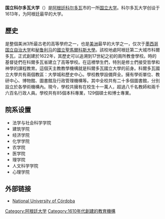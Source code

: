 {{noteTA
|1=zh-hans:科尔多瓦;zh-hant:科爾多瓦;zh-hk:哥多華;
}}
{{Infobox university
|name            = 國立科爾多瓦大學
|native_name     = Universidad Nacional de Córdoba
|image_name      = Univ nac cba logo.svg
|image_size      = 150px
|caption         = 
|motto           = ''Ut portet nomen meum coram gentibus''{{la icon}}
|mottoeng        = 
|established     = 1613年
|type            = [[公立大學|公立]]
|affiliation     =
|calendar        =
|endowment       = [[美元|USD $]]175,552,772
|debt            =
|rector          =Dr. Francisco Tamarit
|faculty         =
|staff           = 8,203
|students        = 111,329
|undergrad       = 104,218
|postgrad        = 7,111
|doctoral        =
|divinity        =
|residents       =
|other           =
|profess         =
|alumni          =
|city            = [[科爾多瓦_(阿根廷)|科爾多瓦]]
|province        = [[科爾多瓦省_(阿根廷)|科爾多瓦省]]
|country         = [[阿根廷|阿根廷]]
|address         = 
|telephone       = +54 (351) 433-4081 / 82
|campus          = 市區面積110公頃，另外有380公頃的自然保護區
|affiliations    =
|nobel_laureates =
|website         = [http://www.unc.edu.ar unc.edu.ar]
|publictransit   =
|footnotes       =
}}

'''国立科尔多瓦大学'''（{{lang-es|Universidad Nacional de Córdoba}}）是[[阿根廷|阿根廷]][[科爾多瓦_(阿根廷)|科尔多瓦]]市的一所[[国立大学|国立大学]]。科尔多瓦大学创设于1613年，为阿根廷最早的大学。

== 歷史 ==
是整個美洲3所最古老的高等學府之一，也是[[美洲|美洲]]最早的大学之一，仅次于[[墨西哥国立自治大学|墨西哥国立自治大学]]和[[秘鲁|秘鲁]][[利马|利马]]的[[國立聖馬爾科斯大學|國立聖馬爾科斯大學]]。該校地處阿根廷第二大城市科爾多瓦，正式創建於1622年，其歷史可以追溯到17世紀之初的兩所教會學校。時的基督徒們在科爾多瓦省建立了高等學校。在這裡學生們，特別是修士們接受哲學和神學的課程教育。這個天主教教學機構就是科爾多瓦國立大學的前身。科爾多瓦國立大學共有兩個教區：大學城和歷史中心。學校教學設備齊全。擁有學術單位、教研中心、博物館、圖書館及行政管理機構等。其中全校共有二十多個圖書館，分別設立於各學術機構內。現今，學校共擁有在校生十一萬人，超過八千名教師和兩千六百名行政人員。學校共有85個本科專業，129個碩士和博士專業。

== 院系设置 ==
* 法学与社会科学学院
* 建筑学院
* 经济学院
* 化学学院
* 农学院
* 医学院
* 理学院
* 人文科学学院
* 心理学院

== 外部链接 ==
* [http://www.unc.edu.ar National University of Córdoba]{{Wayback|url=http://www.unc.edu.ar/ |date=20120510181755 }}

[[Category:阿根廷大学|Category:阿根廷大学]]
[[Category:1610年代創建的教育機構|Category:1610年代創建的教育機構]]